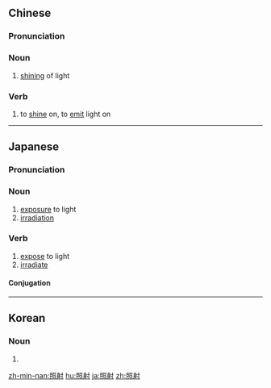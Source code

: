 ==Chinese==
{{zh-forms}}

===Pronunciation===
{{zh-pron
|m=zhàoshè
|c=ziu3 se6
|mn=qz,tw,xm,zz:chiò-siā
|cat=n,v
}}

===Noun===
{{zh-noun}}

# [[shining]] of light

===Verb===
{{zh-verb}}

# to [[shine]] on, to [[emit]] light on
----

==Japanese==
{{ja-kanjitab|しょう|しゃ|yomi=o}}

===Pronunciation===
{{ja-pron|しょうしゃ|y=o}}

===Noun===
{{ja-noun|しょうしゃ|tr=both}}

# [[exposure]] to light
# [[irradiation]]

===Verb===
{{ja-verb-suru|しょうしゃ|tr=both}}

#[[expose]] to light
# [[irradiate]]

====Conjugation====
{{ja-suru|しょうしゃ}}

----

==Korean==
{{ko-hanjatab}}

===Noun===
{{ko-noun|hj|hangeul=조사}}

# {{hanja form of|조사|}}

[[zh-min-nan:照射]]
[[hu:照射]]
[[ja:照射]]
[[zh:照射]]
